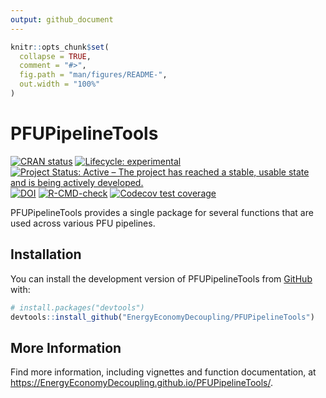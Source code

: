 ```yaml
---
output: github_document
---
```


<!-- *********** -->
<!-- Note: README.md is generated from README.Rmd.   -->
<!-- Be sure to edit README.Rmd and generate the README.md file by Cmd/Ctl-shift-K -->
<!-- *********** -->

```r
knitr::opts_chunk$set(
  collapse = TRUE,
  comment = "#>",
  fig.path = "man/figures/README-",
  out.width = "100%"
)
```

# PFUPipelineTools


<!-- badges: start -->
[![CRAN status](https://www.r-pkg.org/badges/version/Recca)](https://cran.r-project.org/package=Recca)
[![Lifecycle: experimental](https://img.shields.io/badge/lifecycle-experimental-orange.svg)](https://lifecycle.r-lib.org/articles/stages.html#experimental)
[![Project Status: Active – The project has reached a stable, usable state and is being actively developed.](https://www.repostatus.org/badges/latest/active.svg)](https://www.repostatus.org/#active)
[![DOI](https://zenodo.org/badge/DOI/10.5281/zenodo.8226419.svg)](https://doi.org/10.5281/zenodo.8226419)
[![R-CMD-check](https://github.com/EnergyEconomyDecoupling/PFUPipelineTools/actions/workflows/R-CMD-check.yaml/badge.svg)](https://github.com/EnergyEconomyDecoupling/PFUPipelineTools/actions/workflows/R-CMD-check.yaml)
[![Codecov test coverage](https://codecov.io/gh/EnergyEconomyDecoupling/PFUPipelineTools/branch/main/graph/badge.svg)](https://app.codecov.io/gh/EnergyEconomyDecoupling/PFUPipelineTools?branch=main)
<!-- badges: end -->


PFUPipelineTools provides a single package for several functions
that are used across various PFU pipelines.


## Installation

You can install the development version of PFUPipelineTools from [GitHub](https://github.com/) with:

``` r
# install.packages("devtools")
devtools::install_github("EnergyEconomyDecoupling/PFUPipelineTools")
```


## More Information

Find more information, including vignettes and function documentation, at 
<https://EnergyEconomyDecoupling.github.io/PFUPipelineTools/>.
